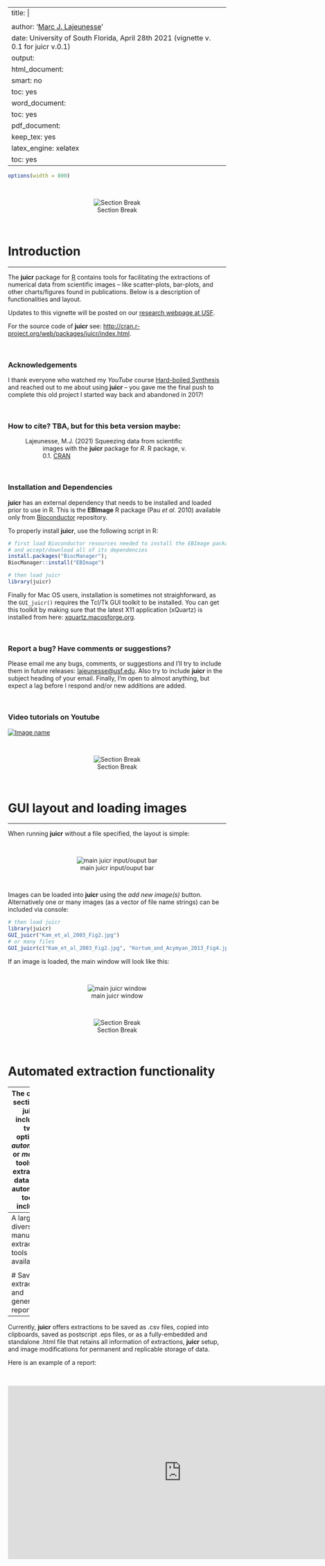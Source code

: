 
---
title: |
  <p><br><img src="http://lajeunesse.myweb.usf.edu/juicr/juicr_R_package.png" alt="" style="width:140px;margin:0px 20px 0px 0px;" align="left"></p>Automated, semi-automated, and manual extraction of numerical data from scientific images with the <space style="color:#00AAA0"> ***juicr*** </space> package for *R* [BETA]<p><br></p>
author: '[Marc J. Lajeunesse](http://lajeunesse.myweb.usf.edu/)'
date: University of South Florida, April 28th 2021 (vignette v. 0.1 for juicr v.0.1) <p><br></p>   <p><br></p>
output:
  html_document: 
    smart: no
    toc: yes
  word_document:
    toc: yes
  pdf_document:
    keep_tex: yes
    latex_engine: xelatex
    toc: yes
---


```r
options(width = 800)
```

<p><br></p>
<center>![Section Break](http://lajeunesse.myweb.usf.edu/metagear/Dots_Divider.png)</center>
<p><br></p>


# Introduction

------

The **juicr** package for [R](http://www.r-project.org/) contains tools for facilitating the extractions of numerical data from scientific images -- like scatter-plots, bar-plots, and other charts/figures found in publications.  Below is a description of functionalities and layout.  

Updates to this vignette will be posted on our [research webpage at USF](http://lajeunesse.myweb.usf.edu/).

For the source code of **juicr** see: <http://cran.r-project.org/web/packages/juicr/index.html>.

<p><br></p>

### Acknowledgements

I thank everyone who watched my *YouTube* course [Hard-boiled Synthesis](https://www.youtube.com/c/LajeunesseLab) and reached out to me about using **juicr** -- you gave me the final push to complete this old project I started way back and abandoned in 2017! 

<p><br></p>

### How to cite? TBA, but for this beta version maybe:

<p style = "text-indent: -30pt; margin-left:60pt; margin-right:60pt;">
Lajeunesse, M.J. (2021) Squeezing data from scientific images with the **juicr** package for *R*. R package, v. 0.1. [CRAN](http://cran.r-project.org/web/packages/juicr/index.html)
</p>

<p><br></p>

### Installation and Dependencies
**juicr** has an external dependency that needs to be installed and loaded prior to use in R.  This is the **EBImage** R package (Pau *et al.* 2010) available only from [Bioconductor](https://www.bioconductor.org) repository.  

To properly install **juicr**, use the following script in R:

```r
# first load Bioconductor resources needed to install the EBImage package 
# and accept/download all of its dependencies
install.packages("BiocManager"); 
BiocManager::install("EBImage")

# then load juicr
library(juicr)
```

Finally for Mac OS users, installation is sometimes not straighforward, as the `GUI_juicr()` requires the Tcl/Tk GUI toolkit to be installed. You can get this toolkit by making sure that the latest X11 application (xQuartz) is installed from here: [xquartz.macosforge.org](http://xquartz.macosforge.org/landing/).


<p><br></p>

### Report a bug? Have comments or suggestions?

Please email me any bugs, comments, or suggestions and I'll try to include them in future releases: <lajeunesse@usf.edu>.  Also try to include **juicr** in the subject heading of your email.  Finally, I'm open to almost anything, but expect a lag before I respond and/or new additions are added.


<p><br></p>

### Video tutorials on Youtube

[![Image name](http://lajeunesse.myweb.usf.edu/juicr/youtube_Marc_Lajeunesse_juicr_R_package.png)](https://youtu.be/tiL-gZgN9Qk)

<p><br></p>
<center>![Section Break](http://lajeunesse.myweb.usf.edu/metagear/Dots_Divider.png)</center>
<p><br></p>


# GUI layout and loading images

------

When running **juicr** without a file specified, the layout is simple:

<p><br></p>
<center>![main juicr input/ouput bar](http://lajeunesse.myweb.usf.edu/juicr/main_juicr_bar.jpg)</center>
<p><br></p>

Images can be loaded into **juicr** using the *add new image(s)* button. Alternatively one or many images (as a vector of file name strings) can be included via console:

```r
# then load juicr
library(juicr)
GUI_juicr("Kam_et_al_2003_Fig2.jpg")
# or many files
GUI_juicr(c("Kam_et_al_2003_Fig2.jpg", "Kortum_and_Acymyan_2013_Fig4.jpg"))
```

If an image is loaded, the main window will look like this:
<p><br></p>
<center>![main juicr window](http://lajeunesse.myweb.usf.edu/juicr/main_juicr_window.jpg)</center>

<p><br></p>
<center>![Section Break](http://lajeunesse.myweb.usf.edu/metagear/Dots_Divider.png)</center>
<p><br></p>

# Automated extraction functionality

------
The center section of **juicr** includes two options: *automated* or *manual* tools for extracting data. The automated tools include:

<p><br></p>
<center>![main juicr input/ouput bar](http://lajeunesse.myweb.usf.edu/juicr/juicr_automation_window.jpg)</center>
<p><br></p>

By pressing the large **juicr-hex** button, it will first determine automatically plot type (e.g., scatter or bar for now), and then begin attempts to extract data from the image. Successes of extractions, such as whether the y-axis was detected, will presented as an orange orange (detected), and failures as gray oranges (not-detected). Also included a suite of semi-automated tinkering options to help **juicr** detect the desired image objects.

<p><br></p>
<center>![Section Break](http://lajeunesse.myweb.usf.edu/metagear/Dots_Divider.png)</center>
<p><br></p>


# Manual extraction functionality

------
A large diversity of manual extraction tools are available:
<p><br></p>
<center>![main juicr manual window](http://lajeunesse.myweb.usf.edu/juicr/juicr_manual_window.jpg)</center>
<p><br></p>
<center>![main juicr secondary manual window](http://lajeunesse.myweb.usf.edu/juicr/juicr_manual_second_window.jpg)</center>


<p><br></p>
<center>![Section Break](http://lajeunesse.myweb.usf.edu/metagear/Dots_Divider.png)</center>
<p><br></p>

# Saving extractions and generating reports

------
Currently, **juicr** offers extractions to be saved as .csv files, copied into clipboards, saved as postscript .eps files, or as a fully-embedded and standalone .html file that retains all information of extractions, **juicr** setup, and image modifications for permanent and replicable storage of data. 

Here is an example of a report:
<p><br></p>
<center><embed type="text/html" src="http://lajeunesse.myweb.usf.edu/juicr/Kam_et_al_2003_Fig2_juicr.html" width = "800" height = "400"></center>
<p><br></p>
